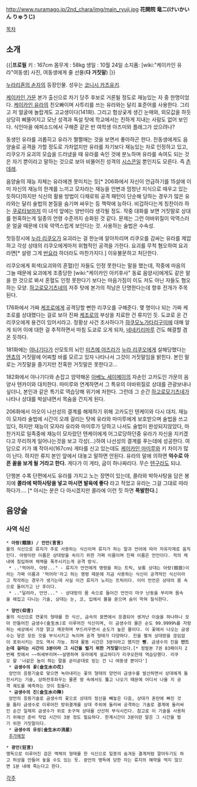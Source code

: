 http://www.nuramago.jp/2nd_chara/img/main_ryuji.jpg
'''花開院 竜二(けいかいん りゅうじ)'''

[[목차]]

== 소개 ==
{{|'''프로필'''
키 : 167cm
몸무게 : 58kg
생일 : 10월 24일
소지품: [wiki:"케이카인 유라"여동생] 사진, 여동생에게 줄 선물('''다 거짓말''')
|}}

[[누라리횬의 손자]]의 등장인물. 성우는 [[코니시 카츠유키]].

[[케이카인 가문]] 본가 출신으로 차기 당주 후보로 거론될 정도로 재능있는 자 중 한명이었다. [[케이카인 유라]]의 친오빠이며 사투리를 쓰는 유라와는 달리 표준어를 사용한다. 그리고 저 얼굴에 놀랍게도 고교생이다(141화). 그리고 험상궂게 생긴 눈매와, 외모값을 하듯 상당히 삐뚤어지고 모난 성격과 독설 탓에 학교에서는 친하게 지내는 사람도 없어 보인다. 식인마을 에피소드에서 구해준 같은 반 여학생 아즈미와 플래그가 섰으려나?

동생인 유라를 괴롭히고 유라가 쩔쩔매는 것을 보면서 좋아하곤 한다. 친동생에게도 음양술로 공격을 가할 정도로 가차없지만 유라를 자기보다 재능있는 자로 인정하고 있고, 리쿠오가 요괴의 모습을 드러냈을 때 유라를 속인 것에 분노하며 유라를 속여도 되는 것은 자기 뿐이라고 말하는 것으로 보아 비뚤어진 성격의 [[시스콘]]일 뿐인지도 모른다. 즉 [[츤데레]].

음양술의 재능 자체는 유라에겐 못미치는 듯[* 206화에서 자신이 언급하기를 15살에 이미 자신의 재능의 한계를 느끼고 모자라는 재능을 언변과 엄청난 지식으로 때우고 있는 듯하다]하지만 식신의 활용 방법이 다채로워 공격 패턴이 단순해 당하는 경우가 많은 유라와는 달리 술법의 본질을 숨기며 싸우는 등 책략에 능하다. 비겁하다는게 칭찬이라 하는 [[쿠로타보]]마저 이 녀석 앞에는 양반이라 생각될 정도. 작중 대화를 보면 거짓말로 상대를 현혹하는게 일종의 언령 수준까지 승화된 것 같다. 문제는 그런 야바위질이 악역스러운 얼굴 때문에 더욱 악역스럽게 보인다는 것. 사용하는 술법은 수속성.

첫등장시에 [[누라 리쿠오]]가 요괴라는 걸 한눈에 알아차리며 리쿠오를 감싸는 유라를 제압하고 각성 상태의 리쿠오에게마저 위협적인 공격을 가한다. 요괴를 무척 혐오하여 요괴라면[* 설령 그게 [[반요]]라 하더라도 마찬가지다.] 이유불문하고 처단한다. 

리쿠오에게 회색(요괴와의 혼혈)인 자들도 인정 못한다는 말을 했는데, 작중에 마음의 그늘 때문에 요괴에게 조종당한 [wiki:"케이카인 아키후사" 동료 음양사]에게도 같은 말을 한 것으로 봐서 혼혈도 인정 못한다기 보다는 마음가짐이 이도 저도 아닌 자들도 혐오하는 모양. [[하고로모기츠네]]의 저주 탓에 본가의 적남은 단명한다는데 향후 전개가 주목된다.

176화에서 가짜 [[케조로]]에게 공격당할 뻔한 리쿠오를 구해준다. 몇 명이나 되는 가짜 케조로를 상대했다는 걸로 보아 진짜 [[케조로]]의 부상을 치료한 건 류지인 듯. 도쿄로 온 건 리쿠오에게 용건이 있어서라고. 정황상 사건 조사하다가 [[햐쿠모노가타리]]구미에 대해 알게 되어 이에 대한 걸 추적하면서 마침 도쿄로 오게 되자, [[네네키리마루]] 건도 해결할 겸 온 듯하다.

181화에는 [[야나기다]]가 산모토의 뇌인 [[미츠메 야즈라]]가 [[누라 리쿠오]]에게 살해당했다는 [[엔쵸]]의 거짓말에 어찌할 바를 모르고 있자 나타나서 그것이 거짓말임을 밝힌다. 본인 말로는 거짓말을 즐기지만 잔혹한 거짓말은 못한다고...

182화에서 야나기다와 손잡고 암약해온 [[아베노 세이메이]]의 자손인 고카도인 가문의 음양사 텐카이와 대치한다. 마미루와 연계하면서 그 특유의 야바위질로 상대를 관광보내나 싶더니, 본인과 같은 특기로 역습당해 위기에 처한다. 그런데 그 순간 [[하고로모기츠네]]가 나타나 상대를 박살내면서 목숨을 건지게 된다. 

206화에서 아오이 나선성의 결계를 해제하기 위해 고카도인 텐케이와 다시 대치. 
재능이 모자라 술법에 시간이 오래 걸리는 탓에 유라와 마미루에게 보호받으며 술법을 쓰고 있다, 하지만 재능이 모자라 유라와 마미루가 당하고 나서도 술법이 완성되지않았다, 마찬가지로 일족중에 재능이 모자랐던 텐케이에게 어그로당하던중 유라가 자신을 지키겠다고 무리하게 일어나는것을 보고 각성(...)하여 나선성의 결계를 푸는데에 성공한다.
여담으로 키가 꽤 작아서(167cm) 게타를 신고 있는데도 [[케이카인 마미루]]와 키 차이가 많이 난다. 하지만 류지 본인 앞에서 대놓고 말하면 안된다. 유라의 말에 의하면 '''억수로 아픈 꼴을 보게 될 거라고 한다.''' 게다가 이 게타, 굽이 하나짜리다. 무슨 [[텐구]]라도 되냐.

단행본 수록 단편에서도 유라를 가지고 노는 장면이 있는데, 콜라와 박하사탕을 담은 봉지에 '''콜라에 박하사탕을 넣고 마시면 발육에 좋다''' 라고 적었고 유라는 그걸 그대로 따라하다가…. [* 아시는 분은 다 아시겠지만 콜라에 이런 짓 하면 '''폭발한다.''']

== 음양술 ==
=== 사역 식신 ===
 * '''아랑(餓狼) / 언언(言言)'''
 물의 식신으로 류지가 주로 사용하는 식신이며 류지가 하는 말과 언어에 따라 자유자재로 움직인다. 아랑이란 이름은 상대방을 속이기 위한 가짜 이름이며 진짜 이름은 언언이다. 적의 체내에 침입하여 체액을 폭주시키는게 공격 방식.
  * .."먹어라, 아랑..." - 류지가 언언에게 명령을 하는 트릭, 보통 상대는 아랑(餓狼)이라는 가짜 이름과 '먹어라'라고 하는 명령 때문에 지금 사용하는 식신이 공격적인 식신이라고 착각하는 경우가 생기는데 사실 이건 류지가 노리는 트릭이다. 이미 언언은 상대의 몸 속으로 들어가고 난 후이다.
  * .."달려라, 언언..." - 상대방의 몸 속으로 들어간 언언이 마구 난동을 부리며 몸속을 헤집고 다니는 기술, 상대는 눈, 코, 입에서 물을 쏟으며 숨이 막혀 질식한다.


 * '''양언(仰言)'''
 물의 식신으로 연꽃의 형태를 한 식신, 금속의 표면에서 응결되어 생겨난 이슬을 하나하나 모아 만들어진 금생수(金生水)로 이루어진 식신이며, 이 금생수의 물은 순도 99.9999%를 자랑하는 세상에서 가장 맑고 깨끗하며 부드러우면서 순도가 높은 물이다. 이 꽃에서 나오는 금생수는 닿은 모든 것을 부식시키고 녹이며 공격 형태가 다양하다. 진을 펼쳐 상대방을 끊임없이 포위시키는 것도 역시 가능. 최대 활동 시간은 3분이라고 했지만 '''뻥'''. 금생수의 진을 '''만드는데 걸리는 시간이 3분이라 그 시간을 벌기 위한 거짓말'''이었다.[* 정발본 7권 83페이지 2번째 컷에서 ~~허세부리며~~설명하며 유라에게 설교하다가 리쿠오한테 역습당했다. 리쿠오 왈 '너같은 놈이 하는 말을 곧이곧대로 믿는 건 니 여동생 뿐이다']
  * '''금생수의 꽃(金生水の花)'''
  앙언의 응용기술로 맞으면 녹아내리는 꽃의 형태의 양언이 금생수를 발산하면서 상대에게 돌진시키는 기술, 상하전후좌우는 물론 땅 속에서도 뚫고 나오기 때문에 어디서 나올 지 공격 궤도를 예측하는 것이 힘들다.
  * '''금생수의 진(金生水の陣)'''
  앙언의 응용기술로 금생수의 꽃으로 상대의 정신을 빼놓은 다음, 상대가 혼란에 빠진 것을 틈타 금생수로 이루어진 방위결계를 상대 주위에 둘러싸 공격하는 기술로 결계에 둘러싸인 순간 일제히 금생수가 위로 솟구쳐 상대를 산산히 부식시킨다. 참고로 이 기술을 사용하기 위해선 준비 작업 시간이 3분 정도 필요하다. 한계시간이 3분이란 말은 그 시간을 벌기 위한 거짓말이다.
  * '''금생수의 유성(金生水の流星)'''
  [[추가예정]]
  
 * '''광언(狂言)'''
 맹독으로 이루어진 검은 액체의 형태를 한 식신으로 일종의 숨겨둔 결계처럼 깔아두기도 하고 허상을 만들어 놓을 수도 있는 듯. 광언의 맹독에 당한 자는 류지의 해약을 먹지 않으면 1분 내에 죽는다고 한다.

[[각주]]
